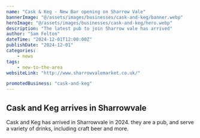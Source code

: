 ```yaml
---
name: "Cask & Keg - New Bar opening on Sharrow Vale"
bannerImage: "@/assets/images/businesses/cask-and-keg/banner.webp"
heroImage: "@/assets/images/businesses/cask-and-keg/hero.webp"
description: "The latest pub to join Sharrow vale has arrived"
author: "Sam Felton"
dateTime: "2024-12-01T12:00:00Z"
publishDate: "2024-12-01"
categories:
    - news
tags:
    - new-to-the-area
websiteLink: "http://www.sharrowvalemarket.co.uk/"

promotedBusiness: "cask-and-keg"
---
```


## Cask and Keg arrives in Sharrowvale

Cask and Keg has arrived in Sharrowvale in 2024. they are a pub, and serve a variety of drinks, including craft beer and more.
